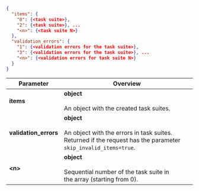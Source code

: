 ```json
{
  "items": {
    "0": {<task suite>},
    "2": {<task suite>}, ...
    "<n>": {<task suite N>}
  },
  "validation_errors": {
    "1": {<validation errors for the task suite>},
    "3": {<validation errors for the task suite>}, ...
    "<n>": {<validation errors for task suite N>}
  }
}
```

Parameter | Overview
----- | -----
**items** | **object**<br/><br/>An object with the created task suites.
**validation_errors** | **object**<br/><br/>An object with the errors in task suites. Returned if the request has the parameter `skip_invalid_items=true`.
**<n\>** | **object**<br/><br/>Sequential number of the task suite in the array (starting from 0).